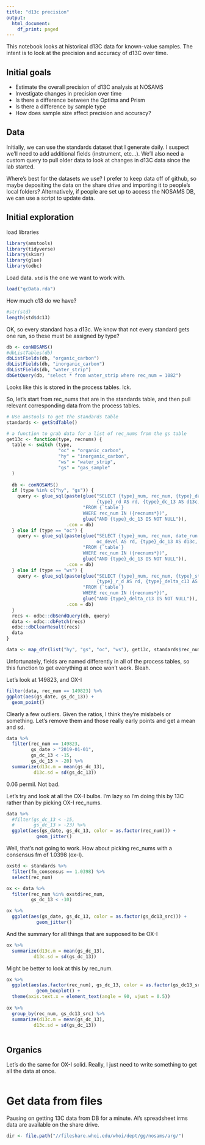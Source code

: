 ```yaml
---
title: "d13c precision"
output:
  html_document:
    df_print: paged
---
```


This notebook looks at historical d13C data for known-value samples. The intent is to look at the precision and accuracy of d13C over time.

## Initial goals

* Estimate the overall precision of d13C analysis at NOSAMS
* Investigate changes in precision over time
* Is there a difference between the Optima and Prism
* Is there a difference by sample type
* How does sample size affect precision and accuracy?


## Data

Initially, we can use the standards dataset that I generate daily. I suspect we'll need to add additional fields (instrument, etc...). We'll also need a custom query to pull older data to look at changes in d13C data since the lab started.

Where's best for the datasets we use? I prefer to keep data off of github, so maybe depositing the data on the share drive and importing it to people's local folders? Alternatively, if people are set up to access the NOSAMS DB, we can use a script to update data.

## Initial exploration

load libraries

```r
library(amstools)
library(tidyverse)
library(skimr)
library(glue)
library(odbc)
```

Load data. `std` is the one we want to work with.

```r
load("qcData.rda")
```

How much c13 do we have?

```r
#str(std)
length(std$dc13)
```

OK, so every standard has a d13c. We know that not every standard gets one run, so these must be assigned by type?

```r
db <- conNOSAMS()
#dbListTables(db)
dbListFields(db, "organic_carbon")
dbListFields(db, "inorganic_carbon")
dbListFields(db, "water_strip")
dbGetQuery(db, "select * from water_strip where rec_num = 1082")
```

Looks like this is stored in the process tables. Ick.

So, let's start from rec_nums that are in the standards table, and then pull relevant corresponding data from the process tables.


```r
# Use amstools to get the standards table
standards <- getStdTable()

# a function to grab data for a list of rec_nums from the gs table
get13c <- function(type, recnums) {
  table <- switch (type,
                   "oc" = "organic_carbon",
                   "hy" = "inorganic_carbon",
                   "ws" = "water_strip",
                   "gs" = "gas_sample"
  )
  
  db <- conNOSAMS()
  if (type %in% c("hy", "gs")) {
    query <- glue_sql(paste(glue("SELECT {type}_num, rec_num, {type}_date AS date, 
                                 {type}_rd AS rd, {type}_dc_13 AS d13c, {type}_dc13_src AS irms"),
                            "FROM {`table`}
                            WHERE rec_num IN ({recnums*})",
                            glue("AND {type}_dc_13 IS NOT NULL")),
                      .con = db)
  } else if (type == "oc") {
    query <- glue_sql(paste(glue("SELECT {type}_num, rec_num, date_run AS date, 
                                 oc_devel AS rd, {type}_dc_13 AS d13c, {type}_dc13_src AS irms"),
                            "FROM {`table`}
                            WHERE rec_num IN ({recnums*})",
                            glue("AND {type}_dc_13 IS NOT NULL")),
                      .con = db)
  } else if (type == "ws") {
    query <- glue_sql(paste(glue("SELECT {type}_num, rec_num, {type}_strip_date AS date, 
                                 {type}_r_d AS rd, {type}_delta_c13 AS d13c, {type}_dc13_from AS irms"),
                            "FROM {`table`}
                            WHERE rec_num IN ({recnums*})",
                            glue("AND {type}_delta_c13 IS NOT NULL")),
                      .con = db)
  }
  recs <- odbc::dbSendQuery(db, query)
  data <- odbc::dbFetch(recs)
  odbc::dbClearResult(recs)
  data
}

data <- map_dfr(list("hy", "gs", "oc", "ws"), get13c, standards$rec_num)
```

Unfortunately, fields are named differently in all of the process tables, so this function to get everything at once won't work. Bleah.

Let's look at 149823, and OX-I

```r
filter(data, rec_num == 149823) %>%
ggplot(aes(gs_date, gs_dc_13)) +
  geom_point()
```

Clearly a few outliers.  Given the ratios, I think they're mislabels or something. Let's remove them and those really early points and get a mean and sd.

```r
data %>%
  filter(rec_num == 149823,
         gs_date > "2019-01-01",
         gs_dc_13 < -15,
         gs_dc_13 > -20) %>%
  summarize(d13c.m = mean(gs_dc_13),
          d13c.sd = sd(gs_dc_13))
```

0.06 permil. Not bad.

Let's try and look at all the OX-I bulbs. I'm lazy so I'm doing this by 13C rather than by picking OX-I rec_nums.

```r
data %>%
  #filter(gs_dc_13 < -15,
  #       gs_dc_13 > -23) %>%
  ggplot(aes(gs_date, gs_dc_13, color = as.factor(rec_num))) +
           geom_jitter()
```

Well, that's not going to work. How about picking rec_nums with a consensus fm of 1.0398 (ox-I).

```r

oxstd <- standards %>%
  filter(fm_consensus == 1.0398) %>%
  select(rec_num)

ox <- data %>%
  filter(rec_num %in% oxstd$rec_num,
         gs_dc_13 < -10) 

ox %>%
  ggplot(aes(gs_date, gs_dc_13, color = as.factor(gs_dc13_src))) +
           geom_jitter()
```

And the summary for all things that are supposed to be OX-I

```r
ox %>%
  summarize(d13c.m = mean(gs_dc_13),
          d13c.sd = sd(gs_dc_13))

```

Might be better to look at this by rec_num.

```r
ox %>%
  ggplot(aes(as.factor(rec_num), gs_dc_13, color = as.factor(gs_dc13_src))) +
           geom_boxplot() +
  theme(axis.text.x = element_text(angle = 90, vjust = 0.5))
  
ox %>%
  group_by(rec_num, gs_dc13_src) %>%
  summarize(d13c.m = mean(gs_dc_13),
          d13c.sd = sd(gs_dc_13))
  
```

## Organics

Let's do the same for OX-I solid. Really, I just need to write something to get all the data at once.

```r

```


# Get data from files

Pausing on getting 13C data from DB for a minute. Al's spreadsheet irms data are available on the share drive.

```r
dir <- file.path("//fileshare.whoi.edu/whoi/dept/gg/nosams/arg/")
```

